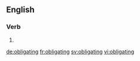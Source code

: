 ==English==

===Verb===
{{head|en}}

# {{present participle of|obligate|lang=en}}

[[de:obligating]]
[[fr:obligating]]
[[sv:obligating]]
[[vi:obligating]]